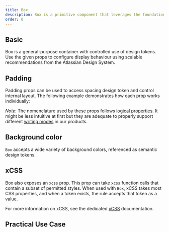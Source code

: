 ```yaml
---
title: Box
description: Box is a primitive component that leverages the foundations of the Atlassian Design System.
order: 0
---
```




<CodeDocsHeader
  name="@atlaskit/primitives"
  repository="https://bitbucket.org/atlassian/atlassian-frontend-mirror"
  directoryName="primitives"
/>

## Basic

Box is a general-purpose container with controlled use of design tokens. Use the given props to configure display behaviour using scalable recommendations from the Atlassian Design System.

<Example Component={BoxBasic} packageName="@atlaskit/primitives/box" />

## Padding

Padding props can be used to access spacing design token and control internal layout. The following example demonstrates how each prop works individually:

<Example Component={BoxPadding} packageName="@atlaskit/primitives/box" />

*Note*: The nomenclature used by these props follows [logical properties](https://developer.mozilla.org/en-US/docs/Web/CSS/CSS_Logical_Properties). It might be less intuitive at first but they are adequate to properly support different [writing modes](https://developer.mozilla.org/en-US/docs/Web/CSS/writing-mode) in our products.

## Background color

`Box` accepts a wide variety of background colors, referenced as semantic design tokens.

<Example Component={BoxBackgroundColor} packageName="@atlaskit/primitives/box" />

## xCSS

Box also exposes an `xcss` prop. This prop can take `xcss` function calls that contain a subset of permitted styles. When used with `Box`, xCSS takes most CSS properties, and when a token exists, the rule accepts that token as a value.

<Example Component={BoxXcss} packageName="@atlaskit/primitives/box" />

For more information on xCSS, see the dedicated [xCSS](/components/primitives/xcss) documentation.

## Practical Use Case

<Example Component={PracticalUseCase} packageName="@atlaskit/primitives/box" />
